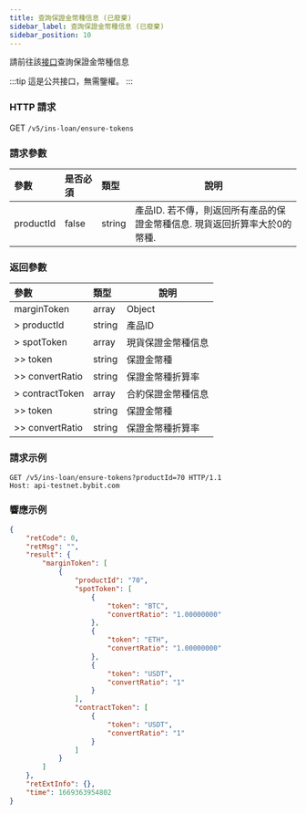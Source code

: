 ```yaml
---
title: 查詢保證金幣種信息 (已廢棄)
sidebar_label: 查詢保證金幣種信息 (已廢棄)
sidebar_position: 10
---
```

請前往該[接口]((margin-coin-convert-info#))查詢保證金幣種信息

:::tip
這是公共接口，無需鑒權。
:::

### HTTP 請求
GET `/v5/ins-loan/ensure-tokens`

### 請求參數
| 參數 | 是否必須 | 類型 | 說明|
|:----- |:-------|:-----|------ |
|productId | false | string	| 產品ID. 若不傳，則返回所有產品的保證金幣種信息. 現貨返回折算率大於0的幣種. |

### 返回參數
| 參數 | 類型 | 說明|
|:----- |:-----|----- |
|marginToken |array	| Object |
|> productId |string | 產品ID |
|> spotToken |array	| 現貨保證金幣種信息 |
|>> token |string | 保證金幣種 |
|>> convertRatio |string | 保證金幣種折算率 |
|> contractToken |array	| 合約保證金幣種信息 |
|>> token |string | 保證金幣種 |
|>> convertRatio |string |保證金幣種折算率 |

### 請求示例

```http
GET /v5/ins-loan/ensure-tokens?productId=70 HTTP/1.1
Host: api-testnet.bybit.com
```

### 響應示例

```json
{
    "retCode": 0,
    "retMsg": "",
    "result": {
        "marginToken": [
            {
                "productId": "70",
                "spotToken": [
                    {
                        "token": "BTC",
                        "convertRatio": "1.00000000"
                    },
                    {
                        "token": "ETH",
                        "convertRatio": "1.00000000"
                    },
                    {
                        "token": "USDT",
                        "convertRatio": "1"
                    }
                ],
                "contractToken": [
                    {
                        "token": "USDT",
                        "convertRatio": "1"
                    }
                ]
            }
        ]
    },
    "retExtInfo": {},
    "time": 1669363954802
}
```
